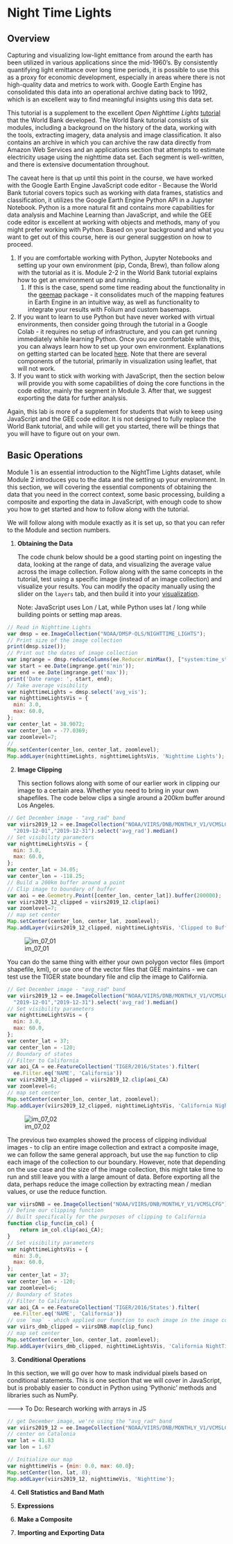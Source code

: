 # Night Time Lights {#lab6}

## Overview{-}

Capturing and visualizing low-light emittance from around the earth has been utilized in various applications since the mid-1960's. By consistently quantifying light emittance over long time periods, it is possible to use this as a proxy for economic development, especially in areas where there is not high-quality data and metrics to work with. Google Earth Engine has consolidated this data into an operational archive dating back to 1992, which is an excellent way to find meaningful insights using this data set.

This tutorial is a supplement to the excellent *Open Nighttime Lights* [tutorial](https://worldbank.github.io/OpenNightLights/welcome.html) that the World Bank developed. The World Bank tutorial consists of six modules, including a background on the history of the data, working with the tools, extracting imagery, data analysis and image classification. It also contains an archive in which you can archive the raw data directly from Amazon Web Services and an applications section that attempts to estimate electricity usage using the nighttime data set. Each segment is well-written, and there is extensive documentation throughout. 

The caveat here is that up until this point in the course, we have worked with the Google Earth Engine JavaScript code editor - Because the World Bank tutorial covers topics such as working with data frames, statistics and classification, it utilizes the Google Earth Engine Python API in a Jupyter Notebook. Python is a more natural fit and contains more capabilities for data analysis and Machine Learning than JavaScript, and while the GEE code editor is excellent at working with objects and methods, many of you might prefer working with Python. Based on your background and what you want to get out of this course, here is our general suggestion on how to proceed. 

1. If you are comfortable working with Python, Jupyter Notebooks and setting up your own environment (pip, Conda, Brew), than follow along with the tutorial as it is. Module 2-2 in the World Bank tutorial explains how to get an environment up and running.
   1. If this is the case, spend some time reading about the functionality in the [geemap](https://geemap.org) package - it consolidates much of the mapping features in Earth Engine in an intuitive way, as well as functionality to integrate your results with Folium and custom basemaps.

2. If you want to learn to use Python but have never worked with virtual environments, then consider going through the tutorial in a Google Colab - it requires no setup of infrastructure, and you can get running immediately while learning Python. Once you are comfortable with this, you can always learn how to set up your own environment. Explanations on getting started can be located [here](https://worldbank.github.io/OpenNightLights/tutorials/mod2_3_introduction_to_Jupyter_notebooks.html). Note that there are several components of the tutorial, primarily in visualization using leaflet, that will not work. 
3. If you want to stick with working with JavaScript, then the section below will provide you with some capabilities of doing the core functions in the code editor, mainly the segment in Module 3. After that, we suggest exporting the data for further analysis. 

Again, this lab is more of a supplement for students that wish to keep using JavaScript and the GEE code editor. It is not designed to fully replace the World Bank tutorial, and while will get you started, there will be things that you will have to figure out on your own. 

## Basic Operations 

Module 1 is an essential introduction to the NightTime Lights dataset, while Module 2 introduces you to the data and the setting up your environment. In this section, we will covering the essential components of obtaining the data that you need in the correct context, some basic processing, building a composite and exporting the data  in JavaScript, with enough code to show you how to get started and how to follow along with the tutorial. 

We will follow along with module exactly as it is set up,  so that you can refer to the Module and section numbers. 

1. **Obtaining the Data**

   The code chunk below should be a good starting point on ingesting the data, looking at the range of data, and visualizing the average value across the image collection. Follow along with the same concepts in the tutorial, test using a specific image (instead of an image collection) and visualize your results. You can modify the opacity manually using the slider on the `layers` tab, and then build it into your [visualization](https://developers.google.com/earth-engine/guides/image_visualization?hl=en#code-editor-javascript).

   Note: JavaScript uses Lon / Lat, while Python uses lat / long while building points or setting map areas. 

```javascript
// Read in Nighttime Lights
var dmsp = ee.ImageCollection("NOAA/DMSP-OLS/NIGHTTIME_LIGHTS");
// Print size of the image collection
print(dmsp.size());
// Print out the dates of image collection
var imgrange = dmsp.reduceColumns(ee.Reducer.minMax(), ["system:time_start"]);
var start = ee.Date(imgrange.get('min'));
var end = ee.Date(imgrange.get('max'));
print('Date range: ', start, end);
// Take average visibility 
var nighttimeLights = dmsp.select('avg_vis');
var nighttimeLightsVis = {
  min: 3.0,
  max: 60.0,
};
var center_lat = 38.9072;
var center_lon = -77.0369;
var zoomlevel=7;
// 
Map.setCenter(center_lon, center_lat, zoomlevel);
Map.addLayer(nighttimeLights, nighttimeLightsVis, 'Nighttime Lights');
```

2. **Image Clipping**

   This section follows along with some of our earlier work in clipping our image to a certain area. Whether you need to bring in your own shapefiles. The code below clips a single around a 200km buffer around Los Angeles. 

```javascript
// Get December image - "avg_rad" band
var viirs2019_12 = ee.ImageCollection("NOAA/VIIRS/DNB/MONTHLY_V1/VCMSLCFG").filterDate(
  "2019-12-01","2019-12-31").select('avg_rad').median()
// Set visibility parameters
var nighttimeLightsVis = {
  min: 3.0,
  max: 60.0,
};
var center_lat = 34.05;
var center_lon = -118.25;
// Build a 200km buffer around a point
// Clip image to boundary of buffer
var aoi = ee.Geometry.Point([center_lon, center_lat]).buffer(200000);
var viirs2019_12_clipped = viirs2019_12.clip(aoi)
var zoomlevel=7;
// map set center 
Map.setCenter(center_lon, center_lat, zoomlevel);
Map.addLayer(viirs2019_12_clipped, nighttimeLightsVis, 'Clipped to Buffer');
```



![im_07_01](./im/im_07_01.png)

You can do the same thing with either your own polygon vector files (import shapefile, kml), or use one of the vector files that GEE maintains - we can test use the TIGER state boundary file and clip the image to California. 

```javascript
// Get December image - "avg_rad" band
var viirs2019_12 = ee.ImageCollection("NOAA/VIIRS/DNB/MONTHLY_V1/VCMSLCFG").filterDate(
  "2019-12-01","2019-12-31").select('avg_rad').median()
// Set visibility parameters
var nighttimeLightsVis = {
  min: 3.0,
  max: 60.0,
};
var center_lat = 37;
var center_lon = -120;
// Boundary of states
// Filter to California 
var aoi_CA = ee.FeatureCollection('TIGER/2016/States').filter(
  ee.Filter.eq('NAME', 'California'))
var viirs2019_12_clipped = viirs2019_12.clip(aoi_CA)
var zoomlevel=6;
// map set center 
Map.setCenter(center_lon, center_lat, zoomlevel);
Map.addLayer(viirs2019_12_clipped, nighttimeLightsVis, 'California NightTime Lights'); 
```

![im_07_02](./im/im_07_02.png)

The previous two examples showed the process of clipping individual images - to clip an entire image 		collection and extract a composite image, we can follow the same general approach, but use the `map` function to clip each image of the collection to our boundary. However, note that depending on the use case and the size of the image collection, this might take time to run and still leave you with a large amount of data. Before exporting all the data, perhaps reduce the image collection by extracting mean / median values, or use the reduce function. 

```javascript
var viirsDNB = ee.ImageCollection("NOAA/VIIRS/DNB/MONTHLY_V1/VCMSLCFG").select('avg_rad')
// Define our clipping function
// Built specifically for the purposes of clipping to California
function clip_func(im_col) {
    return im_col.clip(aoi_CA);
}
// Set visibility parameters
var nighttimeLightsVis = {
  min: 3.0,
  max: 60.0,
};
var center_lat = 37;
var center_lon = -120;
var zoomlevel=6;
// Boundary of States
// Filter to California 
var aoi_CA = ee.FeatureCollection('TIGER/2016/States').filter(
  ee.Filter.eq('NAME', 'California'))
// use `map` - which applied our function to each image in the image collection
var viirs_dmb_clipped = viirsDNB.map(clip_func)
// map set center 
Map.setCenter(center_lon, center_lat, zoomlevel);
Map.addLayer(viirs_dmb_clipped, nighttimeLightsVis, 'California NightTime Lights');
```

3. **Conditional Operations**

In this section, we will go over how to mask individual pixels based on conditional statements. This is one section that we will cover in JavaScript, but is probably easier to conduct in Python using 'Pythonic' methods and libraries such as NumPy. 



--------->   To Do: Research working with arrays in JS

```javascript
// get December image, we're using the "avg_rad" band
var viirs2019_12 = ee.ImageCollection("NOAA/VIIRS/DNB/MONTHLY_V1/VCMSLCFG").filterDate("2019-12-01","2019-12-31").select('avg_rad').median()
// center on Catalonia
var lat = 41.83
var lon = 1.67

// Initialize our map
var nighttimeVis = {min: 0.0, max: 60.0};
Map.setCenter(lon, lat, 8);
Map.addLayer(viirs2019_12, nighttimeVis, 'Nighttime');
```



4. **Cell Statistics and Band Math**



5. **Expressions**



6. **Make a Composite**



7. **Importing and Exporting Data**







